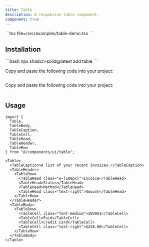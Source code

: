 ```yaml
---
title: Table
description: A responsive table component.
component: true
---
```



<ComponentPreview name="table-demo" client:only="solid-js">
<Fragment slot="code">
```tsx file=<rootDir>/src/examples/table-demo.tsx
```
</Fragment>
</ComponentPreview>

## Installation

<ComponentInstallation client:only="solid-js">

<Fragment slot="cli">
```bash
npx shadcn-solid@latest add table
```
</Fragment>

<Step slot="tw">

<StepItem>Copy and paste the following code into your project:</StepItem>
```tsx file=<rootDir>/node_modules/@repo/tailwindcss/ui/table.tsx
```

</Step>

<Step slot="uno">

<StepItem>Copy and paste the following code into your project:</StepItem>
```tsx file=<rootDir>/node_modules/@repo/unocss/ui/table.tsx
```

</Step>

</ComponentInstallation>

## Usage

```tsx
import {
  Table,
  TableBody,
  TableCaption,
  TableCell,
  TableHead,
  TableHeader,
  TableRow
} from "@/components/ui/table";
```

```tsx
<Table>
  <TableCaption>A list of your recent invoices.</TableCaption>
  <TableHeader>
    <TableRow>
      <TableHead class="w-[100px]">Invoice</TableHead>
      <TableHead>Status</TableHead>
      <TableHead>Method</TableHead>
      <TableHead class="text-right">Amount</TableHead>
    </TableRow>
  </TableHeader>
  <TableBody>
    <TableRow>
      <TableCell class="font-medium">INV001</TableCell>
      <TableCell>Paid</TableCell>
      <TableCell>Credit Card</TableCell>
      <TableCell class="text-right">$250.00</TableCell>
    </TableRow>
  </TableBody>
</Table>
```
